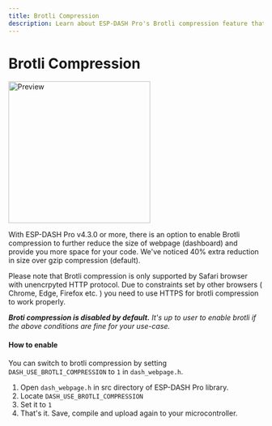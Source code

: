 ```yaml
---
title: Brotli Compression
description: Learn about ESP-DASH Pro's Brotli compression feature that offers up to 40% better compression than gzip for your dashboard, with important notes on browser compatibility and HTTPS requirements.
---
```



# Brotli Compression

<ProCallout />

<img className="card-preview" src="/img/v4/brotli-compression.png" width="280px" alt="Preview" />

With ESP-DASH Pro v4.3.0 or more, there is an option to enable Brotli compression to further reduce the size of webpage (dashboard) and provide you more space for your code. We've noticed 40% extra reduction in size over gzip compression (default).

<Callout>
Please note that Brotli compression is only supported by Safari browser with unencrpyted HTTP protocol. Due to constraints set by other browsers ( Chrome, Edge, Firefox etc. ) you need to use HTTPS for brotli compression to work properly.
</Callout>

***Broti compression is disabled by default.** It's up to user to enable brotli if the above conditions are fine for your use-case.*

#### How to enable

You can switch to brotli compression by setting `DASH_USE_BROTLI_COMPRESSION` to `1` in `dash_webpage.h`.

1. Open `dash_webpage.h` in src directory of ESP-DASH Pro library.
2. Locate `DASH_USE_BROTLI_COMPRESSION`
3. Set it to `1`
4. That's it. Save, compile and upload again to your microcontroller.